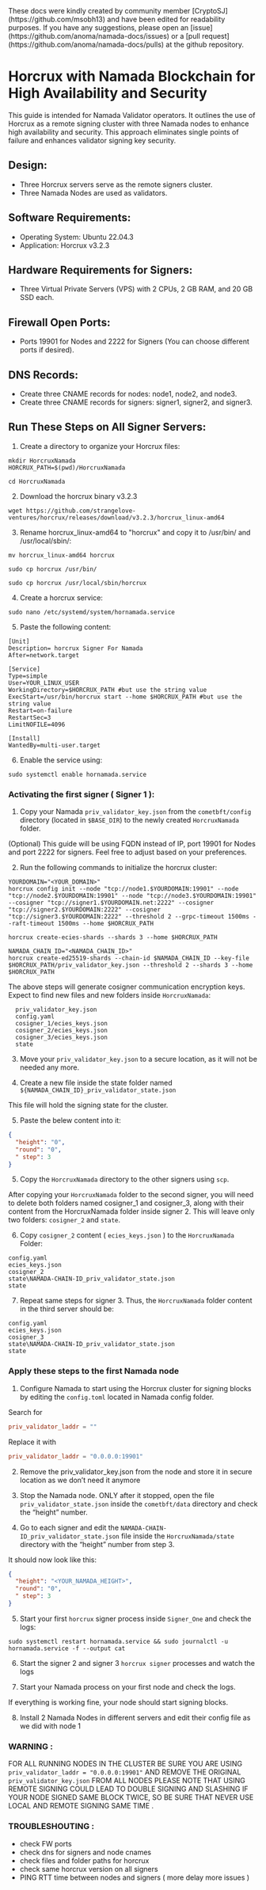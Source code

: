 
<Callout type="info" emoji="🫶">
These docs were kindly created by community member [CryptoSJ](https://github.com/msobh13) and have been edited for readability purposes. If you have any suggestions, please open an [issue](https://github.com/anoma/namada-docs/issues) or a [pull request](https://github.com/anoma/namada-docs/pulls) at the github repository.
</Callout>


# Horcrux with Namada Blockchain for High Availability and Security

This guide is intended for Namada Validator operators. It outlines the use of Horcrux as a remote signing cluster with three Namada nodes to enhance high availability and security. This approach eliminates single points of failure and enhances validator signing key security.

## Design:

- Three Horcrux servers serve as the remote signers cluster.
- Three Namada Nodes are used as validators.

## Software Requirements:

- Operating System: Ubuntu 22.04.3
- Application: Horcrux v3.2.3

## Hardware Requirements for Signers:

- Three Virtual Private Servers (VPS) with 2 CPUs, 2 GB RAM, and 20 GB SSD each.

## Firewall Open Ports:

- Ports 19901 for Nodes and 2222 for Signers (You can choose different ports if desired).

## DNS Records:

- Create three CNAME records for nodes: node1, node2, and node3.
- Create three CNAME records for signers: signer1, signer2, and signer3.

## Run These Steps on All Signer Servers:

1. Create a directory to organize your Horcrux files:

```shell copy
mkdir HorcruxNamada
HORCRUX_PATH=$(pwd)/HorcruxNamada
```

```shell copy
cd HorcruxNamada
```

2. Download the horcrux binary v3.2.3

```shell copy
wget https://github.com/strangelove-ventures/horcrux/releases/download/v3.2.3/horcrux_linux-amd64
```

3. Rename horcrux_linux-amd64 to "horcrux" and copy it to /usr/bin/ and /usr/local/sbin/:

```shell copy
mv horcrux_linux-amd64 horcrux
```

```shell copy
sudo cp horcrux /usr/bin/
```

```shell copy
sudo cp horcrux /usr/local/sbin/horcrux
```

4. Create a horcrux service:

```shell copy
sudo nano /etc/systemd/system/hornamada.service
```

5. Paste the following content:

```shell
[Unit]
Description= horcrux Signer For Namada
After=network.target

[Service]
Type=simple
User=YOUR_LINUX_USER
WorkingDirectory=$HORCRUX_PATH #but use the string value
ExecStart=/usr/bin/horcrux start --home $HORCRUX_PATH #but use the string value
Restart=on-failure
RestartSec=3
LimitNOFILE=4096

[Install]
WantedBy=multi-user.target
```

6. Enable the service using:

```shell copy
sudo systemctl enable hornamada.service
```


### Activating the first signer ( Signer 1 ):

1. Copy your Namada `priv_validator_key.json` from the `cometbft/config` directory (located in `$BASE_DIR`) to the newly created `HorcruxNamada` folder.

(Optional) This guide will be using FQDN instead of IP, port 19901 for Nodes and port 2222 for signers. Feel free to adjust based on your preferences.

2. Run the following commands to initialize the horcrux cluster:

```shell copy
YOURDOMAIN="<YOUR_DOMAIN>"
horcrux config init --node "tcp://node1.$YOURDOMAIN:19901" --node "tcp://node2.$YOURDOMAIN:19901" --node "tcp://node3.$YOURDOMAIN:19901" --cosigner "tcp://signer1.$YOURDOMAIN.net:2222" --cosigner "tcp://signer2.$YOURDOMAIN:2222" --cosigner "tcp://signer3.$YOURDOMAIN:2222" --threshold 2 --grpc-timeout 1500ms --raft-timeout 1500ms --home $HORCRUX_PATH
```

```shell copy
horcrux create-ecies-shards --shards 3 --home $HORCRUX_PATH
```

```shell copy
NAMADA_CHAIN_ID="<NAMADA_CHAIN_ID>"
horcrux create-ed25519-shards --chain-id $NAMADA_CHAIN_ID --key-file $HORCRUX_PATH/priv_validator_key.json --threshold 2 --shards 3 --home $HORCRUX_PATH
```

The above steps will generate cosigner communication encryption keys.
Expect to find new files and new folders inside `HorcruxNamada`:

```shell
  priv_validator_key.json
  config.yaml
  cosigner_1/ecies_keys.json
  cosigner_2/ecies_keys.json
  cosigner_3/ecies_keys.json
  state
```

3. Move your `priv_validator_key.json` to a secure location, as it will not be needed any more.

4. Create a new file inside the state folder named `${NAMADA_CHAIN_ID}_priv_validator_state.json`  

This file will hold the signing state for the cluster.

5. Paste the belew content into it:

```json
{
  "height": "0",
  "round": "0",
  " step": 3
}
```

5. Copy the `HorcruxNamada` directory to the other signers using `scp`.

After copying your `HorcruxNamada` folder to the second signer, you will need to delete both folders named cosigner_1 and cosigner_3, along with their content from the HorcruxNamada folder inside signer 2. This will leave only two folders: `cosigner_2` and `state`.

6. Copy `cosigner_2` content ( `ecies_keys.json` ) to the `HorcruxNamada` Folder:

```shell
config.yaml
ecies_keys.json
cosigner_2
state\NAMADA-CHAIN-ID_priv_validator_state.json
state
```
7. Repeat same steps for signer 3. Thus, the `HorcruxNamada` folder content in the third server should be: 

```shell
config.yaml
ecies_keys.json
cosigner_3
state\NAMADA-CHAIN-ID_priv_validator_state.json
state
```

### Apply these steps to the first Namada node 

1. Configure Namada to start using the Horcrux cluster for signing blocks by editing the `config.toml` located in Namada config folder.

Search for 

```toml
priv_validator_laddr = ""
```

Replace it with

```toml
priv_validator_laddr = "0.0.0.0:19901"
```

2. Remove the priv_validator_key.json from the node and store it in secure location as we don’t need it anymore 

3. Stop the Namada node. ONLY after it stopped, open the file `priv_validator_state.json` inside the `cometbft/data` directory and check the “height” number.

4. Go to each signer and edit the `NAMADA-CHAIN-ID_priv_validator_state.json` file inside the `HorcruxNamada/state` directory with the “height” number from step 3. 

It should now look like this:

```json
{
  "height": "<YOUR_NAMADA_HEIGHT>",
  "round": "0",
  " step": 3
}
```

5. Start your first `horcrux` signer process inside `Signer_One` and check the logs:

```shell copy
sudo systemctl restart hornamada.service && sudo journalctl -u hornamada.service -f --output cat
```


6. Start the signer 2 and signer 3 `horcrux signer` processes and watch the logs 

7. Start your Namada process on your first node and check the logs.

If everything is working fine, your node should start signing blocks.

8. Install 2 Namada Nodes in different servers and edit their config file as we did with node 1 

###  WARNING :
FOR ALL RUNNING NODES IN THE CLUSTER  BE SURE YOU ARE USING `priv_validator_laddr = "0.0.0.0:19901"` AND REMOVE THE ORIGINAL `priv_validator_key.json` FROM ALL NODES
PLEASE NOTE THAT USING REMOTE SIGNING COULD LEAD TO DOUBLE SIGNING AND SLASHING IF YOUR NODE SIGNED SAME BLOCK TWICE,
SO BE SURE THAT NEVER USE LOCAL AND REMOTE SIGNING SAME TIME .


### TROUBLESHOUTING :
  * check FW ports 
  * check dns for signers and node cnames 
  * check files and folder paths for horcrux 
  * check same horcrux version on all signers 
  * PING RTT time between nodes and signers ( more delay more issues )


